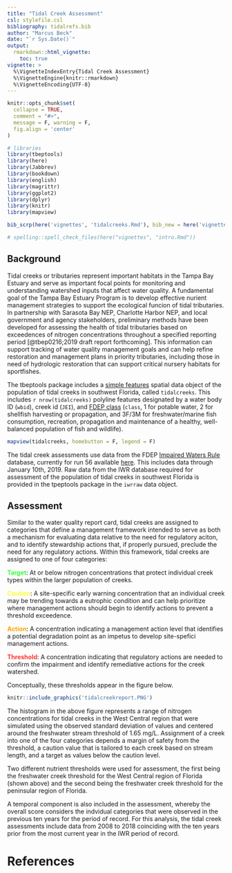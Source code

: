 ```yaml
---
title: "Tidal Creek Assessment"
csl: stylefile.csl
bibliography: tidalrefs.bib
author: "Marcus Beck"
date: "`r Sys.Date()`"
output: 
  rmarkdown::html_vignette:
    toc: true
vignette: >
  %\VignetteIndexEntry{Tidal Creek Assessment}
  %\VignetteEngine{knitr::rmarkdown}
  %\VignetteEncoding{UTF-8}
---
```


```r
knitr::opts_chunk$set(
  collapse = TRUE,
  comment = "#>",
  message = F, warning = F, 
  fig.align = 'center'
)

# libraries
library(tbeptools) 
library(here)
library(Jabbrev)
library(bookdown)
library(english)
library(magrittr)
library(ggplot2)
library(dplyr)
library(knitr)
library(mapview)

bib_scrp(here('vignettes', 'tidalcreeks.Rmd'), bib_new = here('vignettes', 'tidalrefs.bib'), ext_bib = 'https://raw.githubusercontent.com/tbep-tech/tbep-refs/master/bibs.bib')

# spelling::spell_check_files(here("vignettes", "intro.Rmd"))
```

## Background

Tidal creeks or tributaries represent important habitats in the Tampa Bay Estuary and serve as important focal points for monitoring and understanding watershed inputs that affect water quality.  A fundamental goal of the Tampa Bay Estuary Program is to develop effective nurient management strategies to support the ecological funcion of tidal tributaries.  In partnership with Sarasota Bay NEP, Charlotte Harbor NEP, and local government and agency stakeholders, preliminary methods have been developed for assessing the health of tidal tributaries based on exceedences of nitrogen concentrations throughout a specified reporting period [@tbep0216;2019 draft report forthcoming].  This information can support tracking of water quality management goals and can help refine restoration and management plans in priority tributaries, including those in need of hydrologic restoration that can support critical nursery habitats for sportfishes.  

The tbeptools package includes a [simple features](https://r-spatial.github.io/sf/articles/sf1.html) spatial data object of the population of tidal creeks in southwest Florida, called `tidalcreeks`. This includes `r nrow(tidalcreeks)` polyline features designated by a water body ID (`wbid`), creek id (`JEI`), and [FDEP class](https://floridadep.gov/dear/water-quality-standards/content/surface-water-quality-standards-classes-uses-criteria) (`class`, 1 for potable water, 2 for shellfish harvesting or propagation, and 3F/3M for freshwater/marine fish consumption, recreation, propagation and maintenance of a healthy, well-balanced population of fish and wildlife).

```r
mapview(tidalcreeks, homebutton = F, legend = F)
```

The tidal creek assessments use data from the FDEP [Impaired Waters Rule](https://www.flrules.org/gateway/ChapterHome.asp?Chapter=62-303) database, currently for run 56 available [here](http://publicfiles.dep.state.fl.us/DEAR/IWR/).  This includes data through January 10th, 2019. Raw data from the IWR database required for assessment of the population of tidal creeks in southwest Florida is provided in the tpeptools package in the `iwrraw` data object.  

## Assessment

Similar to the water quality report card, tidal creeks are assigned to categories that define a management framework intended to serve as both a mechanism for evaluating data relative to the need for regulatory aciton, and to identify stewardship actions that, if properly pursued, preclude the need for any regulatory actions.  Within this framework, tidal creeks are assigned to one of four categories: 

<span style="color:#33FF3B">__Target__</span>: At or below nitrogen concentrations that protect individual creek types within the larger population of creeks.

<span style="color:#F9FF33">__Caution__</span>: A site-specific early warning concentration that an individual creek may be trending towards a eutrophic condition and can help prioritize where management actions should begin to identify actions to prevent a threshold exceedence.

<span style="color:#FFA500">__Action__</span>: A concentration indicating a management action level that identifies a potential degradation point as an impetus to develop site-spefici management actions.

<span style="color:#FF3333">__Threshold__</span>: A concentration indicating that regulatory actions are needed to confirm the impairment and identify remediative actions for the creek watershed.

Conceptually, these thresholds appear in the figure below.

```r
knitr::include_graphics('tidalcreekreport.PNG')
```

The histogram in the above figure represents a range of nitrogen concentrations for tidal creeks in the West Central region that were simulated using the observed standard deviation of values and centered around the freshwater stream threshold of 1.65 mg/L.  Assignment of a creek into one of the four categories depends a margin of safety from the threshold, a caution value that is tailored to each creek based on stream length, and a target as values below the caution level.  

Two different nutrient thresholds were used for assessment, the first being the freshwater creek threshold for the West Central region of Florida (shown above) and the second being the freshwater creek threshold for the peninsular region of Florida.



A temporal component is also included in the assessment, whereby the overall score considers the indvidual categories that were observed in the previous ten years for the period of record.  For this analysis, the tidal creek assessments include data from 2008 to 2018 coinciding with the ten years prior from the most current year in the IWR period of record.  


# References
